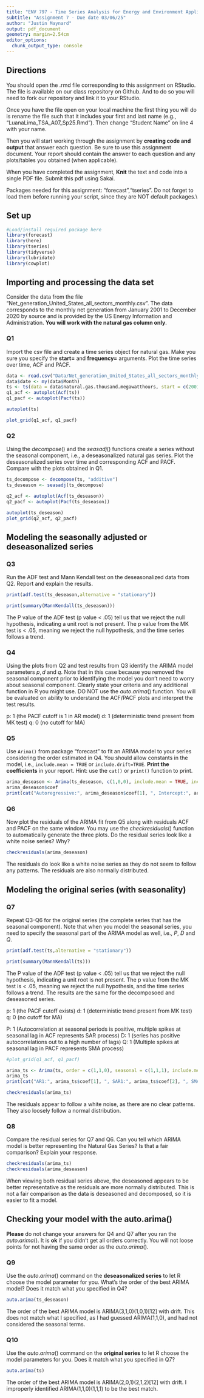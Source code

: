 ```yaml
---
title: "ENV 797 - Time Series Analysis for Energy and Environment Applications | Spring 2025"
subtitle: "Assignment 7 - Due date 03/06/25"
author: "Justin Maynard"
output: pdf_document
geometry: margin=2.54cm
editor_options: 
  chunk_output_type: console
---
```


## Directions

You should open the .rmd file corresponding to this assignment on RStudio. The file is available on our class repository on Github. And to do so you will need to fork our repository and link it to your RStudio.  

Once you have the file open on your local machine the first thing you will do is rename the file such that it includes your first and last name (e.g., "LuanaLima_TSA_A07_Sp25.Rmd"). Then change "Student Name" on line 4 with your name. 

Then you will start working through the assignment by  **creating code and output** that answer each question. Be sure to use this assignment document. Your report should contain the answer to each question and any plots/tables you obtained (when applicable).

When you have completed the assignment, **Knit** the text and code into a single PDF file. Submit this pdf using Sakai. 

Packages needed for this assignment: "forecast","tseries". Do not forget to load them before running your script, since they are NOT default packages.\\

## Set up

```r
#Load/install required package here
library(forecast)
library(here)
library(tseries)
library(tidyverse)
library(lubridate)
library(cowplot)
```

## Importing and processing the data set

Consider the data from the file "Net_generation_United_States_all_sectors_monthly.csv". The data corresponds to the monthly net generation from January 2001 to December 2020 by source and is provided by the US Energy Information and Administration. **You will work with the natural gas column only**.


### Q1

Import the csv file and create a time series object for natural gas. Make you sure you specify the **start=** and **frequency=** arguments. Plot the time series over time, ACF and PACF.

```r
data <- read.csv("Data/Net_generation_United_States_all_sectors_monthly.csv",skip = 4)
data$date <- my(data$Month)
ts <- ts(data = data$natural.gas.thousand.megawatthours, start = c(2001,1,1), end = c(2020,12,1), frequency = 12)
q1_acf <- autoplot(Acf(ts))
q1_pacf <- autoplot(Pacf(ts))
```


```r
autoplot(ts)

plot_grid(q1_acf, q1_pacf)
```

### Q2

Using the $decompose()$ and the $seasadj()$ functions create a series without the seasonal component, i.e., a deseasonalized natural gas series. Plot the deseasonalized series over time and corresponding ACF and PACF. Compare with the plots obtained in Q1.

```r

ts_decompose <- decompose(ts, "additive")
ts_deseason <- seasadj(ts_decompose)

q2_acf <- autoplot(Acf(ts_deseason))
q2_pacf <- autoplot(Pacf(ts_deseason))

```

```r
autoplot(ts_deseason)
plot_grid(q2_acf, q2_pacf)
```


## Modeling the seasonally adjusted or deseasonalized series

### Q3

Run the ADF test and Mann Kendall test on the deseasonalized data from Q2. Report and explain the results.

```r
print(adf.test(ts_deseason,alternative = "stationary"))

print(summary(MannKendall(ts_deseason)))

```
The P value of the ADF test (p value < .05) tell us that we reject the null 
hypothesis, indicating a unit root is not present. The p value from the MK test
is < .05, meaning we reject the null hypothesis, and the  time series follows a trend.

### Q4

Using the plots from Q2 and test results from Q3 identify the ARIMA model parameters $p,d$ and $q$. Note that in this case because you removed the seasonal component prior to identifying the model you don't need to worry about seasonal component. Clearly state your criteria and any additional function in R you might use. DO NOT use the $auto.arima()$ function. You will be evaluated on ability to understand the ACF/PACF plots and interpret the test results.


p: 1 (the PACF cutoff is 1 in AR model)
d: 1 (deterministic trend present from MK test)
q: 0 (no cutoff for MA)


### Q5

Use `Arima()` from package "forecast" to fit an ARIMA model to your series considering the order estimated in Q4. You should allow constants in the model, i.e., `include.mean = TRUE` or `include.drift=TRUE`. **Print the coefficients** in your report. Hint: use the `cat()` or `print()` function to print.

```r
arima_deseason <- Arima(ts_deseason, c(1,0,0), include.mean = TRUE, include.drift = TRUE)
arima_deseason$coef
print(cat("Autoregressive:", arima_deseason$coef[1], ", Intercept:", arima_deseason$coef[2], ", Drift:",arima_deseason$coef[3]))
```

### Q6

Now plot the residuals of the ARIMA fit from Q5 along with residuals ACF and PACF on the same window. You may use the $checkresiduals()$ function to automatically generate the three plots. Do the residual series look like a white noise series? Why?


```r
checkresiduals(arima_deseason)
```
The residuals do look like a white noise series as they do not seem to follow 
any patterns. The residuals are also normally distributed.

## Modeling the original series (with seasonality)

### Q7

Repeat Q3-Q6 for the original series (the complete series that has the seasonal component). Note that when you model the seasonal series, you need to specify the seasonal part of the ARIMA model as well, i.e., $P$, $D$ and $Q$.

```r
print(adf.test(ts,alternative = "stationary"))

print(summary(MannKendall(ts)))
```
The P value of the ADF test (p value < .05) tell us that we reject the null 
hypothesis, indicating a unit root is not present. The p value from the MK test
is < .05, meaning we reject the null hypothesis, and the  time series follows a trend.
The results are the same for the decomposoed and deseasoned series.

p: 1 (the PACF cutoff exists)
d: 1 (deterministic trend present from MK test)
q: 0 (no cutoff for MA)

P: 1 (Autocorrelation at seasonal periods is positive, multiple spikes at seasonal 
lag in ACF represents SAR process)
D: 1 (series has positive autocorrelations out to a high number of lags)
Q: 1 (Multiple spikes at seasonal lag in PACF represents SMA process)

```r
#plot_grid(q1_acf, q1_pacf)
```


```r
arima_ts <- Arima(ts, order = c(1,1,0), seasonal = c(1,1,1), include.mean = TRUE)
arima_ts
print(cat("AR1:", arima_ts$coef[1], ", SAR1:", arima_ts$coef[2], ", SMA1:",arima_ts$coef[3]))
```


```r
checkresiduals(arima_ts)
```

The residuals appear to follow a white noise, as there are no clear patterns. 
They also loosely follow a normal distribution.

### Q8

Compare the residual series for Q7 and Q6. Can you tell which ARIMA model is better representing the Natural Gas Series? Is that a fair comparison? Explain your response.

```r

checkresiduals(arima_ts)
checkresiduals(arima_deseason)

```

When viewing both residual series above, the deseasoned appears to be better 
representative as the residuals are more normally distributed. This is not a 
fair comparison as the data is deseasoned and decomposed, so it is easier to
fit a model.

## Checking your model with the auto.arima()

**Please** do not change your answers for Q4 and Q7 after you ran the $auto.arima()$. It is **ok** if you didn't get all orders correctly. You will not loose points for not having the same order as the $auto.arima()$.

### Q9

Use the $auto.arima()$ command on the **deseasonalized series** to let R choose the model parameter for you. What's the order of the best ARIMA model? Does it match what you specified in Q4?

```r

auto.arima(ts_deseason)

```

The order of the best ARIMA model is ARIMA(3,1,0)(1,0,1)[12] with drift. This does
not match what I specified, as I had guessed ARIMA(1,1,0), and had not considered
the seasonal terms.

### Q10

Use the $auto.arima()$ command on the **original series** to let R choose the model parameters for you. Does it match what you specified in Q7?

```r
auto.arima(ts)
```


The order of the best ARIMA model is ARIMA(2,0,1)(2,1,2)[12] with drift. I 
improperly identified ARIMA(1,1,0)(1,1,1) to be the best match.

